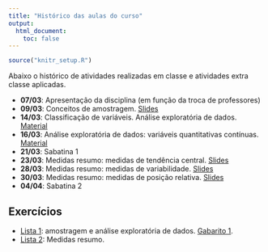 ```yaml
---
title: "Histórico das aulas do curso"
output:
  html_document:
    toc: false
---
```


```r
source("knitr_setup.R")
```

Abaixo o histórico de atividades realizadas em classe e atividades extra
classe aplicadas.

- **07/03**: Apresentação da disciplina (em função da troca de professores)
- **09/03**: Conceitos de amostragem. [Slides](01_introducao_e_amostragem/01_Introducao_a_Estatistica_e_amostragem.pdf)
- **14/03**: Classificação de variáveis. Análise exploratória de dados.
  [Material](02_Analise_Exploratoria_de_Dados.html)
- **16/03**: Análise exploratória de dados: variáveis quantitativas
  contínuas. [Material](02_Analise_Exploratoria_de_Dados.html)
- **21/03**: Sabatina 1
- **23/03**: Medidas resumo: medidas de tendência central.
  [Slides](03_Medidas_resumo/03_Medidas_resumo.pdf)
- **28/03**: Medidas resumo: medidas de variabilidade.
  [Slides](03_Medidas_resumo/03_Medidas_resumo.pdf)
- **30/03**: Medidas resumo: medidas de posição relativa.
  [Slides](03_Medidas_resumo/03_Medidas_resumo.pdf)
- **04/04**: Sabatina 2

## Exercícios

- [Lista 1][]: amostragem e análise exploratória de dados. [Gabarito 1][].
- [Lista 2][]: Medidas resumo.


[Lista 1]: exercicios/01_Amostragem_e_Exploratoria.pdf
[Gabarito 1]: exercicios/01_Amostragem_e_Exploratoria_GABARITO.pdf
[Lista 2]: exercicios/03_Medidas_resumo.pdf
